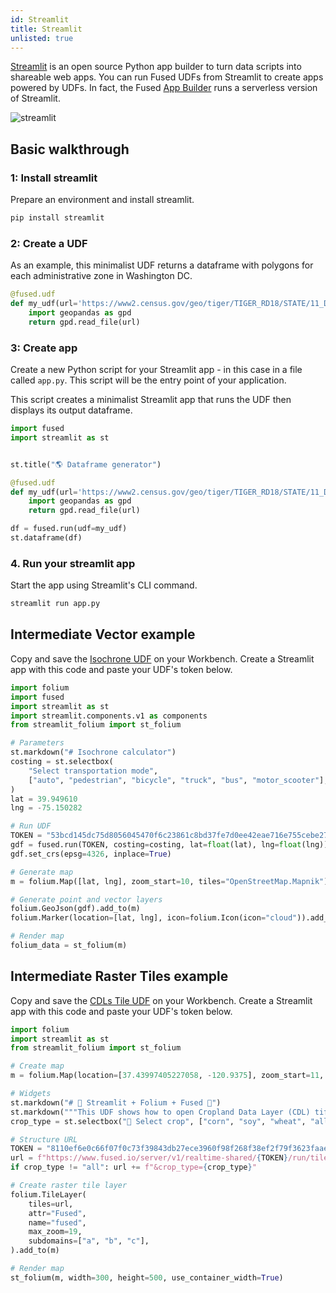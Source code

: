 ```yaml
---
id: Streamlit
title: Streamlit
unlisted: true
---
```


[Streamlit](https://streamlit.io/) is an open source Python app builder to turn data scripts into shareable web apps. You can run Fused UDFs from Streamlit to create apps powered by UDFs. In fact, the Fused [App Builder](/workbench/app-builder/) runs a serverless version of Streamlit.

![streamlit](https://fused-magic.s3.us-west-2.amazonaws.com/docs_assets/gifs/streamlit_leaflet.gif)

## Basic walkthrough

### 1: Install streamlit

Prepare an environment and install streamlit.

```bash
pip install streamlit
```

### 2: Create a UDF

As an example, this minimalist UDF returns a dataframe with polygons for each administrative zone in Washington DC.

```python showLineNumbers
@fused.udf
def my_udf(url='https://www2.census.gov/geo/tiger/TIGER_RD18/STATE/11_DISTRICT_OF_COLUMBIA/11/tl_rd22_11_bg.zip'):
    import geopandas as gpd
    return gpd.read_file(url)
```

### 3: Create app

Create a new Python script for your Streamlit app - in this case in a file called `app.py`. This script will be the entry point of your application.

This script creates a minimalist Streamlit app that runs the UDF then displays its output dataframe.

```python showLineNumbers
import fused
import streamlit as st


st.title("🌎 Dataframe generator")

@fused.udf
def my_udf(url='https://www2.census.gov/geo/tiger/TIGER_RD18/STATE/11_DISTRICT_OF_COLUMBIA/11/tl_rd22_11_bg.zip'):
    import geopandas as gpd
    return gpd.read_file(url)

df = fused.run(udf=my_udf)
st.dataframe(df)
```

### 4. Run your streamlit app

Start the app using Streamlit's CLI command.

```bash
streamlit run app.py
```


## Intermediate Vector example

Copy and save the [Isochrone UDF](https://github.com/fusedio/udfs/tree/main/public/Get_Isochrone) on your Workbench. Create a Streamlit app with this code and paste your UDF's token below.

```python showLineNumbers
import folium
import fused
import streamlit as st
import streamlit.components.v1 as components
from streamlit_folium import st_folium

# Parameters
st.markdown("# Isochrone calculator")
costing = st.selectbox(
    "Select transportation mode",
    ["auto", "pedestrian", "bicycle", "truck", "bus", "motor_scooter"],
)
lat = 39.949610
lng = -75.150282

# Run UDF
TOKEN = "53bcd145dc75d8056045470f6c23861c8bd37fe7d0ee42eae716e755cebe2765"
gdf = fused.run(TOKEN, costing=costing, lat=float(lat), lng=float(lng))
gdf.set_crs(epsg=4326, inplace=True)

# Generate map
m = folium.Map([lat, lng], zoom_start=10, tiles="OpenStreetMap.Mapnik")

# Generate point and vector layers
folium.GeoJson(gdf).add_to(m)
folium.Marker(location=[lat, lng], icon=folium.Icon(icon="cloud")).add_to(m)

# Render map
folium_data = st_folium(m)
```


## Intermediate Raster Tiles example

Copy and save the [CDLs Tile UDF](https://github.com/fusedio/udfs/tree/main/public/CDLs_Tile_Example) on your Workbench. Create a Streamlit app with this code and paste your UDF's token below.



```python showLineNumbers
import folium
import streamlit as st
from streamlit_folium import st_folium

# Create map
m = folium.Map(location=[37.43997405227058, -120.9375], zoom_start=11, tiles="Stadia.AlidadeSmoothDark")

# Widgets
st.markdown("# 🚀 Streamlit + Folium + Fused 🚀")
st.markdown("""This UDF shows how to open Cropland Data Layer (CDL) tiff files. The CDL is a categorical land cover dataset that provides information about the types of crops and land cover on agricultural lands in the United States. The CDL is produced by the United States Department of Agriculture (USDA) National Agricultural Statistics Service (NASS) on an annual basis.""")
crop_type = st.selectbox("🌽 Select crop", ["corn", "soy", "wheat", "all", "almond", "grass"])

# Structure URL
TOKEN = "8110ef6e0c66f07f0c73f39843db27ece3960f98f268f38ef2f79f3623faae01"
url = f"https://www.fused.io/server/v1/realtime-shared/{TOKEN}/run/tiles/{{z}}/{{x}}/{{y}}?dtype_out_raster=png"
if crop_type != "all": url += f"&crop_type={crop_type}"

# Create raster tile layer
folium.TileLayer(
    tiles=url,
    attr="Fused",
    name="fused",
    max_zoom=19,
    subdomains=["a", "b", "c"],
).add_to(m)

# Render map
st_folium(m, width=300, height=500, use_container_width=True)
```

